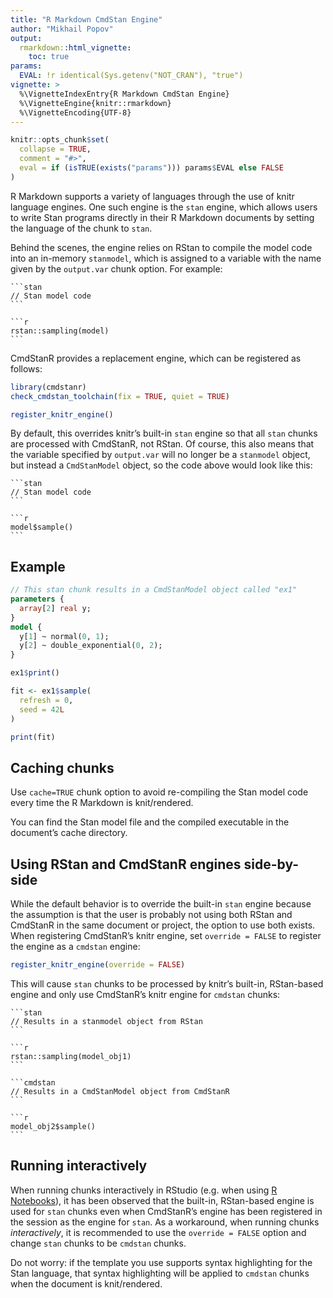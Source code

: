 ```yaml
---
title: "R Markdown CmdStan Engine"
author: "Mikhail Popov"
output:
  rmarkdown::html_vignette:
    toc: true
params:
  EVAL: !r identical(Sys.getenv("NOT_CRAN"), "true")
vignette: >
  %\VignetteIndexEntry{R Markdown CmdStan Engine}
  %\VignetteEngine{knitr::rmarkdown}
  %\VignetteEncoding{UTF-8}
---
```


```r
knitr::opts_chunk$set(
  collapse = TRUE,
  comment = "#>",
  eval = if (isTRUE(exists("params"))) params$EVAL else FALSE
)
```

R Markdown supports a variety of languages through the use of knitr language
engines. One such engine is the `stan` engine, which allows users to write Stan
programs directly in their R Markdown documents by setting the language of the
chunk to `stan`.

Behind the scenes, the engine relies on RStan to compile the model code into an
in-memory `stanmodel`, which is assigned to a variable with the name given by
the `output.var` chunk option. For example:

````verbatim
```stan
// Stan model code
```

```r
rstan::sampling(model)
```
````

CmdStanR provides a replacement engine, which can be registered as follows:

```r
library(cmdstanr)
check_cmdstan_toolchain(fix = TRUE, quiet = TRUE)

register_knitr_engine()
```

By default, this overrides knitr's built-in `stan` engine so that all `stan`
chunks are processed with CmdStanR, not RStan. Of course, this also means that
the variable specified by `output.var` will no longer be a `stanmodel` object,
but instead a `CmdStanModel` object, so the code above would look like this:

````verbatim
```stan
// Stan model code
```

```r
model$sample()
```
````

## Example

```stan
// This stan chunk results in a CmdStanModel object called "ex1"
parameters {
  array[2] real y;
}
model {
  y[1] ~ normal(0, 1);
  y[2] ~ double_exponential(0, 2);
}
```

```r
ex1$print()
```

```r
fit <- ex1$sample(
  refresh = 0,
  seed = 42L
)

print(fit)
```

## Caching chunks

Use `cache=TRUE` chunk option to avoid re-compiling the Stan model code every
time the R Markdown is knit/rendered.

You can find the Stan model file and the compiled executable in the document's
cache directory.

## Using RStan and CmdStanR engines side-by-side

While the default behavior is to override the built-in `stan` engine because the
assumption is that the user is probably not using both RStan and CmdStanR in the
same document or project, the option to use both exists. When registering
CmdStanR's knitr engine, set `override = FALSE` to register the engine as a
`cmdstan` engine:

```r
register_knitr_engine(override = FALSE)
```

This will cause `stan` chunks to be processed by knitr's built-in, RStan-based
engine and only use CmdStanR's knitr engine for `cmdstan` chunks:

````verbatim
```stan
// Results in a stanmodel object from RStan
```

```r
rstan::sampling(model_obj1)
```

```cmdstan
// Results in a CmdStanModel object from CmdStanR
```

```r
model_obj2$sample()
```
````

## Running interactively

When running chunks interactively in RStudio (e.g. when using
[R Notebooks](https://bookdown.org/yihui/rmarkdown/notebook.html)), it has been
observed that the built-in, RStan-based engine is used for `stan` chunks even
when CmdStanR's engine has been registered in the session as the engine for
`stan`. As a workaround, when running chunks *interactively*, it is recommended
to use the `override = FALSE` option and change `stan` chunks to be `cmdstan`
chunks.

Do not worry: if the template you use supports syntax highlighting for the Stan
language, that syntax highlighting will be applied to `cmdstan` chunks when the
document is knit/rendered.
